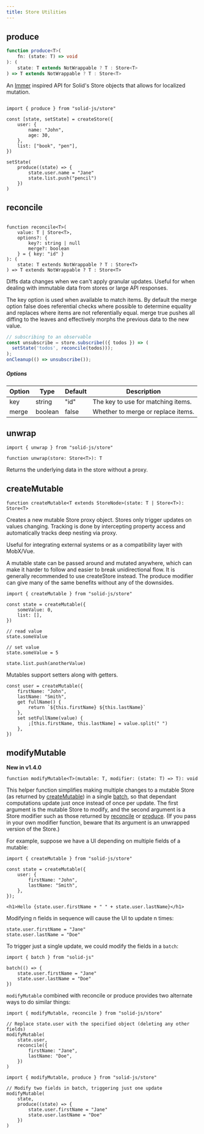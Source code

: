 ```yaml
---
title: Store Utilities
---
```


## produce

```ts
function produce<T>(
	fn: (state: T) => void
): (
	state: T extends NotWrappable ? T : Store<T>
) => T extends NotWrappable ? T : Store<T>

```

An [Immer](https://immerjs.github.io/immer/) inspired API for Solid's Store objects that allows for localized mutation.

```tsx

import { produce } from "solid-js/store"

const [state, setState] = createStore({
	user: {
		name: "John",
		age: 30,
	},
	list: ["book", "pen"],
})

setState(
	produce((state) => {
		state.user.name = "Jane"
		state.list.push("pencil")
	})
)

```

## reconcile

```tsx

function reconcile<T>(
	value: T | Store<T>,
	options?: {
		key?: string | null
		merge?: boolean
	} = { key: "id" }
): (
	state: T extends NotWrappable ? T : Store<T>
) => T extends NotWrappable ? T : Store<T>

```

Diffs data changes when we can't apply granular updates. Useful for when dealing with immutable data from stores or large API responses.

The key option is used when available to match items. By default the merge option false does referential checks where possible to determine equality and replaces where items are not referentially equal. merge true pushes all diffing to the leaves and effectively morphs the previous data to the new value.

```ts
// subscribing to an observable
const unsubscribe = store.subscribe(({ todos }) => (
  setState('todos', reconcile(todos)));
);
onCleanup(() => unsubscribe());

```

##### Options

| Option | Type    | Default | Description                        |
| ------ | ------- | ------- | ---------------------------------- |
| key    | string  | "id"    | The key to use for matching items. |
| merge  | boolean | false   | Whether to merge or replace items. |

## unwrap

```tsx
import { unwrap } from "solid-js/store"

function unwrap(store: Store<T>): T

```

Returns the underlying data in the store without a proxy.

## createMutable

```tsx
function createMutable<T extends StoreNode>(state: T | Store<T>): Store<T>

```

Creates a new mutable Store proxy object. Stores only trigger updates on values changing. Tracking is done by intercepting property access and automatically tracks deep nesting via proxy.

Useful for integrating external systems or as a compatibility layer with MobX/Vue.

<Callout>
	A mutable state can be passed around and mutated anywhere, which can
	make it harder to follow and easier to break unidirectional flow. It is
	generally recommended to use createStore instead. The produce modifier can
	give many of the same benefits without any of the downsides.
</Callout>

```tsx
import { createMutable } from "solid-js/store"

const state = createMutable({
	someValue: 0,
	list: [],
})

// read value
state.someValue

// set value
state.someValue = 5

state.list.push(anotherValue)

```

Mutables support setters along with getters.

```tsx
const user = createMutable({
	firstName: "John",
	lastName: "Smith",
	get fullName() {
		return `${this.firstName} ${this.lastName}`
	},
	set setFullName(value) {
		;[this.firstName, this.lastName] = value.split(" ")
	},
})

```

## modifyMutable

**New in v1.4.0**

```tsx
function modifyMutable<T>(mutable: T, modifier: (state: T) => T): void

```

This helper function simplifies making multiple changes to a mutable Store (as returned by [createMutable](#createMutable)) in a single [batch](/reference/reactive-utilities/batch), so that dependant computations update just once instead of once per update. The first argument is the mutable Store to modify, and the second argument is a Store modifier such as those returned by [reconcile]('#reconcile') or [produce](#produce). (If you pass in your own modifier function, beware that its argument is an unwrapped version of the Store.)

For example, suppose we have a UI depending on multiple fields of a mutable:

```tsx
import { createMutable } from "solid-js/store"

const state = createMutable({
	user: {
		firstName: "John",
		lastName: "Smith",
	},
});

<h1>Hello {state.user.firstName + " " + state.user.lastName}</h1>

```

Modifying n fields in sequence will cause the UI to update n times:

```tsx
state.user.firstName = "Jane"
state.user.lastName = "Doe"

```

To trigger just a single update, we could modify the fields in a `batch`:

```tsx
import { batch } from "solid-js"

batch(() => {
	state.user.firstName = "Jane"
	state.user.lastName = "Doe"
})

```

`modifyMutable` combined with reconcile or produce provides two alternate ways to do similar things:

```tsx
import { modifyMutable, reconcile } from "solid-js/store"

// Replace state.user with the specified object (deleting any other fields)
modifyMutable(
	state.user,
	reconcile({
		firstName: "Jane",
		lastName: "Doe",
	})
)

```

```tsx
import { modifyMutable, produce } from "solid-js/store"

// Modify two fields in batch, triggering just one update
modifyMutable(
	state,
	produce((state) => {
		state.user.firstName = "Jane"
		state.user.lastName = "Doe"
	})
)

```
